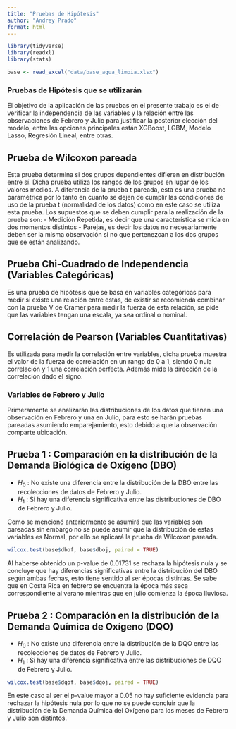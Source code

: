 ```yaml
---
title: "Pruebas de Hipótesis"
author: "Andrey Prado"
format: html
---
```


```r

library(tidyverse)
library(readxl)
library(stats)

base <- read_excel("data/base_agua_limpia.xlsx")
```

### Pruebas de Hipótesis que se utilizarán

El objetivo de la aplicación de las pruebas en el presente trabajo es el de verificar la independencia de las variables y la relación entre las observaciones de Febrero y Julio para justificar la posterior elección del modelo, entre las opciones principales están XGBoost, LGBM, Modelo Lasso, Regresión Lineal, entre otras.

::: {.callout-note}
## Prueba de Wilcoxon pareada

Esta prueba determina si dos grupos dependientes difieren en distribución entre sí. Dicha prueba utiliza los rangos de los grupos en lugar de los valores medios. A diferencia de la prueba t pareada, esta es una prueba no paramétrica por lo tanto en cuanto se dejen de cumplir las condiciones de uso de la prueba t (normalidad de los datos) como en este caso se utiliza esta prueba. Los supuestos que se deben cumplir para la realización de la prueba son:
- Medición Repetida, es decir que una característica se mida en dos momentos distintos
- Parejas, es decir los datos no necesariamente deben ser la misma observación si no que pertenezcan a los dos grupos que se están analizando.
:::


::: {.callout-note}
## Prueba Chi-Cuadrado de Independencia (Variables Categóricas)

Es una prueba de hipótesis que se basa en variables categóricas para medir si existe una relación entre estas, de existir se recomienda combinar con la prueba V de Cramer para medir la fuerza de esta relación, se pide que las variables tengan una escala, ya sea ordinal o nominal. 
:::

::: {.callout-note}
## Correlación de Pearson (Variables Cuantitativas)

Es utilizada para medir la correlación entre variables, dicha prueba muestra el valor de la fuerza de correlación en un rango de 0 a 1, siendo 0 nula correlación y 1 una correlación perfecta. Además mide la dirección de la correlación dado el signo.

:::

### Variables de Febrero y Julio

Primeramente se analizarán las distribuciones de los datos que tienen una observación en Febrero y una en Julio, para esto se harán pruebas pareadas asumiendo emparejamiento, esto debido a que la observación comparte ubicación. 


::: {.callout-tip}
## Prueba 1 : Comparación en la distribución de la Demanda Biológica de Oxígeno (DBO)

- $H_0$ : No existe una diferencia entre la distribución de la DBO entre las recolecciones de datos de Febrero y Julio.
- $H_1$ : Si hay una diferencia significativa entre las distribuciones de DBO de Febrero y Julio.

Como se mencionó anteriormente se asumirá que las variables son pareadas sin embargo no se puede asumir que la distribución de estas variables es Normal, por ello se aplicará la prueba de Wilcoxon pareada.
:::
```r
wilcox.test(base$dbof, base$dboj, paired = TRUE)
```

Al haberse obtenido un p-value de $0.01731$ se rechaza la hipótesis nula y se concluye que hay diferencias significativas entre la distribución del DBO según ambas fechas, esto tiene sentido al ser épocas distintas. Se sabe que en Costa Rica en febrero se encuentra la época más seca correspondiente al verano mientras que en julio comienza la época lluviosa.

::: {.callout-tip}
## Prueba 2 : Comparación en la distribución de la Demanda Química de Oxígeno (DQO)

- $H_0$ : No existe una diferencia entre la distribución de la DQO entre las recolecciones de datos de Febrero y Julio.
- $H_1$ : Si hay una diferencia significativa entre las distribuciones de DQO de Febrero y Julio.
:::

```r
wilcox.test(base$dqof, base$dqoj, paired = TRUE)
```
En este caso al ser el p-value mayor a $0.05$ no hay suficiente evidencia para rechazar la hipótesis nula por lo que no se puede concluir que la distribución de la Demanda Química del Oxígeno para los meses de Febrero y Julio son distintos.
